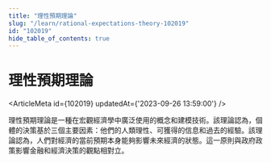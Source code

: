 ```yaml
---
title: "理性預期理論"
slug: "/learn/rational-expectations-theory-102019"
id: "102019"
hide_table_of_contents: true
---
```



# 理性預期理論

<ArticleMeta id={102019} updatedAt={'2023-09-26 13:59:00'} />
<div className='border-solid border-b border-t-0 my-4 border-[var(--ifm-color-gray-300)]' />

理性預期理論是一種在宏觀經濟學中廣泛使用的概念和建模技術。該理論認為，個體的決策基於三個主要因素：他們的人類理性、可獲得的信息和過去的經驗。該理論認為，人們對經濟的當前預期本身能夠影響未來經濟的狀態。這一原則與政府政策影響金融和經濟決策的觀點相對立。
